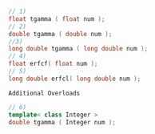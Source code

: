 ```cpp
// 1)
float tgamma ( float num );
// 2)
double tgamma ( double num );
//3)
long double tgamma ( long double num );
// 4)
float erfcf( float num );
// 5)
long double erfcl( long double num );
```

`Additional Overloads`


```cpp
// 6)
template< class Integer >
double tgamma ( Integer num );
```